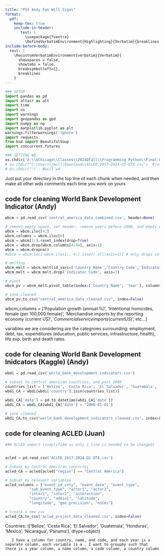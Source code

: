 ```yaml
---
title: "PS5 Andy Fan Will Sigal"
format: 
  pdf:
    keep-tex: true
    include-in-header: 
       text: |
         \usepackage{fvextra}
         \DefineVerbatimEnvironment{Highlighting}{Verbatim}{breaklines,commandchars=\\\{\}}
include-before-body:
  text: |
    \RecustomVerbatimEnvironment{verbatim}{Verbatim}{
      showspaces = false,
      showtabs = false,
      breaksymbolleft={},
      breaklines
    }
---
```



```python
### SETUP 
import pandas as pd
import altair as alt
import time
import os
import warnings
import geopandas as gpd
import numpy as np
import matplotlib.pyplot as plt
warnings.filterwarnings('ignore')
import requests
from bs4 import BeautifulSoup
import concurrent.futures

### SETTING WD
os.chdir('d:\\UChicago\\Classes\\2024Qfall\\Programming Python\\Final-Project\\Data') #andy wd
# os.chdir("C:\Users\jmull\Downloads\ACLED_2017-2024-Q1-QTA.csv")  #juan wd
# os.chdir("")   #will wd

```
Just put your directory in the top line of each chunk when needed, and then make all other wds comments each time you work on yours

## code for cleaning World Bank Development Indicator (Andy)

```python
wbcm = pd.read_csv('central_america_data_combined.csv', header=None)

# remove empty space, set header, remove years before 2000, and empty variables
wbcm = wbcm.iloc[4:]
wbcm.columns = wbcm.iloc[0]
wbcm = wbcm[1:].reset_index(drop=True)
wbcm = wbcm.drop(wbcm.columns[4:44], axis=1)
wbcm = wbcm.dropna()
#wbcm = wbcm.loc[~wbcm.iloc[:, 4:].isna().all(axis=1)] # only drops columns that are fully empty--basically a less harsh dropna

# melting
wbcm_melt = wbcm.melt(id_vars=['Country Name','Country Code','Indicator Name','Indicator Code'], var_name='Year', value_name='Value')
wbcm_melt = wbcm_melt.drop('Indicator Code', axis=1)

# pivot
wbcm_pv = wbcm_melt.pivot_table(index=['Country Name', 'Year'], columns='Indicator Name', values='Value', aggfunc='first').reset_index()

# save cleaned
wbcm_pv.to_csv("central_america_data_cleaned.csv", index=False)
```

wbcm_columns = ['Population growth (annual %)', 'Intentional homicides, female (per 100,000 female)', 'Merchandise imports by the reporting economy (current US$)','Commercial service imports (current US$)', etc...]

variables we are considering are the categroies surrounding: 
employment, debt, tax, expenditures (education, public services, infrastructure, health), life exp. birth and death rates.

## code for cleaning World Bank Development Inidcators (Kaggle) (Andy)

```python
wbdi = pd.read_csv('world_bank_development_indicators.csv')

# subset to central american countries, and post 2000
countries_list = ['Belize', 'Costa Rica', 'El Salvador', 'Guatemala', 'Honduras', 'Mexico', 'Nicaragua', 'Panama']
wbdi_CA = wbdi[wbdi['country'].isin(countries_list)]

wbdi_CA['date'] = pd.to_datetime(wbdi_CA['date'])
wbdi_CA = wbdi_CA[wbdi_CA['date'] > '2000-01-01']

# save cleaned
wbdi_CA.to_csv("world_bank_development_indicators_cleaned.csv", index=False)
```

## code for cleaning ACLED (Juan)

```python
### ACLED import (simplified so only 1 line is needed to be changed)


acled = pd.read_csv('ACLED_2017-2024-Q1-QTA.csv')

# Subset by Central American countries
acled_CA = acled[acled["region"] == "Central America"]

# Subset by relevant variables
acled_columns = ["event_id_cnty", "event_date", "event_type", 
           "sub_event_type", "actor1", "actor2", 
           "inter1", "inter2", "interaction", 
           "country", "admin1", "latitude", 
           "longitude", "geo_precision", "notes"]

# Create a new csv
acled_CA.to_csv('acled_project_data_cleaned.csv', index=False)
```

Countries: 
(['Belize', 'Costa Rica', 'El Salvador', 'Guatemala', 'Honduras',
       'Mexico', 'Nicaragua', 'Panama'], dtype=object)



       I have a column for country, name, and code, and each year is a separate column, each variable is a . I want to groupby such that there is a year column, a name column, a code column, a country column